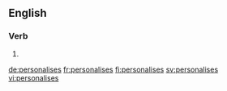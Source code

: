 ==English==

===Verb===
{{head|en|verb form}}

# {{en-third-person singular of|personalise}}

[[de:personalises]]
[[fr:personalises]]
[[fi:personalises]]
[[sv:personalises]]
[[vi:personalises]]